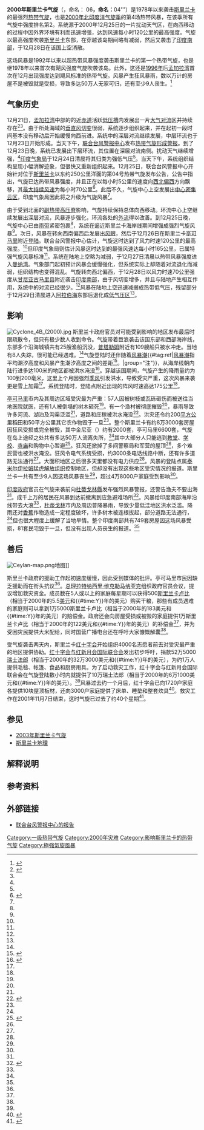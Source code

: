 {{Infobox Hurricane
| Name=特强气旋风暴{{lang|en|BOB}} 06<br>{{lang|en|Very Severe Cyclonic Storm BOB 06}}
| Type=气旋
| Year=2000
| Basin=NIO
| Image location=2000 Sri Lanka Cyclone.JPG
| Image name=即将以最高强度登陆的第04{{lang|en|B}}号气旋
| alt=2000年12月26日从太空中拍摄的第04{{lang|en|B}}号气旋照片。风暴中心的风眼位于图片中央附近，正在登陆斯里兰卡。
| Formed= 2000年12月23日
| Dissipated= 2000年12月28日
| 3-min winds=90
| 1-min winds=65
| Pressure=970
| Damages=
| Fatalities=直接造成9人死亡，8人失踪
| Areas=[[斯里兰卡|斯里兰卡]]、[[印度南部|印度南部]]
| Hurricane season=[[2000年北印度洋气旋季|2000年北印度洋气旋季]]
}}
'''2000年斯里兰卡气旋'''（{{lang-en|2000 Sri Lanka cyclone}}，{{lang|en|[[印度气象局|IMD]]}}命名：{{lang|en|'''BOB}} 06'''，{{lang|en|[[联合台风警报中心|JTWC]]}}命名：'''04{{lang|en|B}}'''）是1978年以来袭击[[斯里兰卡|斯里兰卡]]的最强烈[[热带气旋|热带气旋]]，也是[[2000年北印度洋气旋季|2000年北印度洋气旋季]]的第4场热带风暴，在该季所有气旋中强度排名第2。系统源于2000年12月25日的一片扰动天气区，在向西移动的过程中因外界环境有利而迅速增强，达到风速每小时120公里的最高强度。气旋以最高强度吹袭[[斯里兰卡|斯里兰卡]]东部，在穿越该岛期间略有减弱，然后又袭击了[[印度南部|印度南部]]，于12月28日在该国上空消散。

这场风暴是1992年以来以超热带风暴强度袭击斯里兰卡的第一个热带气旋，也是继1978年以来首次有飓风强度气旋吹袭该岛。此外，这还是[[北印度洋气旋季|1996年]]后[[孟加拉湾|孟加拉湾]]首次在12月出现强度达到飓风标准的热带气旋。风暴产生狂风暴雨，数以万计的房屋不是被毁就是受损，导致多达50万人无家可归，还有至少9人丧生。<ref name="wsws">{{cite web | author = Vijitha Silva | year = 2001 | title = Cyclone wreaks havoc across northern Sri Lanka | publisher = World Socialist Web Site | accessdate = 2015-03-01 | url = http://www.wsws.org/en/articles/2001/01/sri-j04.html | archiveurl = https://web.archive.org/web/20140414071851/http://www.wsws.org/en/articles/2001/01/sri-j04.html | archivedate = 2014-04-14 | deadurl = no }}</ref>

== 气象历史 ==
{{storm path|Cyclone 04B 2000 track.png}}
12月21日，[[孟加拉湾|孟加拉湾]]中部的的近[[赤道|赤道]]活跃[[低压槽|低压槽]]内发展出一片[[对流|大气对流]]区并持续存在<ref name="wmo">{{cite web | author = India Meteorological Department | year = 2001 | title = Summary for Tropical Cyclones in the RSMC New Delhi Area of Responsibility | publisher = World Meteorological Organization | accessdate = 2015-03-01 | archivedate = 2012-07-28 | deadurl = no | archiveurl = https://web.archive.org/web/20120728234349/http://www.wmo.int/pages/prog/www/tcp/documents/pdf/TD1082-TCseason2000.pdf | url = http://www.wmo.int/pages/prog/www/tcp/documents/pdf/TD1082-TCseason2000.pdf | format = PDF }}</ref><ref name="gp" />。由于所处海域的[[风切变|垂直风切变]]很弱，系统逐步组织起来，并在起初一段时间基本没有移动后开始缓慢向西前进。系统中的深层对流继续发展，中层环流也于12月23日开始形成。当天下午，[[联合台风警报中心|联合台风警报中心]]发布[[热带气旋形成警报|热带气旋形成警报]]。到了12月23日晚，系统已发展出下层环流，其位置在深层对流南侧。扰动天气继续增强，<ref name="gp" />[[印度气象局|印度气象局]]于12月24日清晨将其归类为强低气压<ref name="wmo" />。当天下午，系统组织结构呈现小幅消解迹象，但很快又重新组织起来。12月25日，联合台风警报中心开始针对位于[[斯里兰卡|斯里兰卡]]以东约250公里洋面的第04{{lang|en|B}}号热带气旋发布公告，公告中指出，气旋已达热带风暴强度，并且正在以每小时5公里的速度向[[罗盘方位|西北偏西]]方向飘移，其[[最大持续风速|最大持续风速]]为每小时70公里<ref name="gp">{{cite web | author = Gary Padgett | year = 2001 | title = December 2000 Global Tropical Cyclone Summary | accessdate = 2015-03-01 | url = http://australiasevereweather.com/cyclones/2001/summ0012.htm | archivedate = 2014-11-29 | deadurl = no | archiveurl = https://web.archive.org/web/20141129070208/http://www.australiasevereweather.com/cyclones/2001/summ0012.htm }}</ref>。此后不久，气旋中心上空发展出[[风眼|中心密集云区]]，印度气象局因此将之升级为气旋风暴<ref name="wmo" />。

由于受到北面的[[副热带高压脊|副热带高压脊]]影响，气旋持续保持总体向西移动。环流中心上空继续发展出深层对流，风暴逐步强化，环流各处的[[外流_(气象学)|外流]]得以改善。到12月25日晚，气旋中心已由[[雨带|雨带]]紧密包裹<ref name="gp" />，系统在逼近斯里兰卡海岸线期间增强成强烈气旋风暴<ref name="wmo" />。次日，风暴在转向西南偏西后发展出[[风眼|风眼]]，然后于12月26日在斯里兰卡[[亭可马里|亭可马里]]附近[[登陆_(气象学)|登陆]]。联合台风警报中心估计，气旋这时达到了风力时速120公里的最高强度。<ref name="gp" />但印度气象局则估计风暴这时达到的最强风速达每小时165公里，已属特强气旋风暴标准<ref name="wmo" />。系统在陆地上空略为减弱，于12月27日清晨以热带风暴强度进入[[曼纳湾|曼纳湾]]。气象部门起初预计风暴会缓慢强化，但系统实际上却随着对流退化而减弱，组织结构也变得混乱。气旋转向西北偏西，于12月28日以风力时速70公里强度从[[甘尼亚古马里县|甘尼亚古马里县]]附近袭击[[印度南部|印度南部]]，由于风切变增多，并且与陆地产生相互作用，系统中的对流已经很少。<ref name="gp" />风暴在陆地上空迅速减弱成热带低气压，残留部分于12月29日清晨进入[[阿拉伯海|阿拉伯海]]东部后退化成[[低气压|低气压区]]<ref name="wmo" />。

== 影响 ==
[[Image:Cyclone_4B_(2000).jpg|right]]
斯里兰卡政府官员对可能受到影响的地区发布最后时限疏散令，但只有极少数人收到命令。气旋带着巨浪袭击该国东部和西部海岸线，东部多个沿海城镇共有25艘渔船沉没，[[普塔勒姆|普塔勒姆]]附近有109艘船只被水冲走。当地有8人失踪，很可能已经遇难。<ref name="wsws" />气旋登陆时还伴随着[[风暴潮|风暴潮]]{{#tag:ref|[[风暴潮|风暴潮]]指平均潮汐高度和风暴产生潮汐高度之间的差距<ref name="glos">{{cite report | publisher = National Hurricane Center | date = 2013-03-25 | accessdate = 2014-06-15 | title = Glossary of NHC Terms | archivedate = 2014-06-01 | archiveurl = https://web.archive.org/web/20140601020814/http://www.nhc.noaa.gov/aboutgloss.shtml | deadurl = no | url = http://www.nhc.noaa.gov/aboutgloss.shtml }}</ref>。|group="注"}}，从海岸线朝内陆行进多达100米的地区都被洪水淹没<ref name="rw2">{{cite web | author = International Red Cross and Red Crescent Movement | date = 2000-12-28 | title = Sri Lanka: Cyclone Preliminary Appeal No. 36/00 | publisher = ReliefWeb | archivedate = 2014-04-13 | archiveurl = https://web.archive.org/web/20140413211258/http://reliefweb.int/report/sri-lanka/sri-lanka-cyclone-preliminary-appeal-no-3600 | url = http://reliefweb.int/report/sri-lanka/sri-lanka-cyclone-preliminary-appeal-no-3600 | deadurl = no | accessdate = 2015-03-01 }}</ref>。穿越该国期间，气旋产生的降雨量约为100到200毫米，这里上个月因强烈[[季风|季风]]引发洪水，导致受灾严重，这次风暴来袭更是雪上加霜<ref name="wsws" />。系统登陆时，登陆点附近出现的阵风时速高达175公里<ref name="gp" />。

[[亭可马里|亭可马里]]市内及其周边区域受灾最为严重：57人因被树枝或瓦砾砸伤而被送往当地医院就医，还有1人被倒塌的树木砸死<ref name="wsws" />。有一个渔村被彻底摧毁<ref name="gp" />，暴雨导致许多河流、湖泊及沟渠泛滥<ref name="wsws" />，道路和庄稼被洪水淹没<ref name="cbc">{{cite news | title = Cyclone cuts through Sri Lanka, heads for India | accessdate = 2015-03-01 | url = http://www.cbc.ca/news/world/cyclone-cuts-through-sri-lanka-heads-for-indian-coast-1.242062 | work = CBC News | date = 2000-12-27 | archivedate = 2014-04-14 | deadurl = no | archiveurl = https://web.archive.org/web/20140414064503/http://www.cbc.ca/news/world/cyclone-cuts-through-sri-lanka-heads-for-indian-coast-1.242062 }}</ref>。洪灾还令约200[[平方公里|平方公里]]稻田和50平方公里其它农作物毁于一旦<ref name="gp" />。整个斯里兰卡有约8万3000套房屋因狂风受损或完全被毁，其中金尼亚（{{lang|en|Kinnia}}）约有2000套，亭可马里6600套，气旋在岛上途经之处共有多达50万人流离失所，<ref name="wsws" />其中大部分人只能逃到[[教堂|教堂]]、[[学校|学校]]、[[寺庙|寺庙]]和购物中心暂避<ref name="rw">{{cite web | author = Cynthia Long | year = 2000 | title = Thousands homeless in cyclone-battered Sri Lanka | publisher = DisasterRelief | accessdate = 2015-03-01 | archivedate = 2013-05-20 | deadurl = no | url = http://reliefweb.int/report/sri-lanka/thousands-homeless-cyclone-battered-sri-lanka | archiveurl = https://web.archive.org/web/20130520093350/http://reliefweb.int/report/sri-lanka/thousands-homeless-cyclone-battered-sri-lanka }}</ref>。狂风还掀掉了多间警察局和军营的屋顶<ref name="gp" />，多个难民营也被洪水淹没。狂风令电气系统受损，约3000条电话线路中断，还有许多道路无法通行<ref name="wsws" />。大面积地区之后很多天里都没有电力供应<ref name="rw" />。风暴的登陆点属[[泰米尔伊拉姆猛虎解放组织|泰米尔伊拉姆猛虎解放组织]]控制地区，但却没有出现这些地区受灾情况的报道。斯里兰卡一共有至少9人因这场风暴丧生<ref name="wsws" />，超过4万8000户家庭受到影响<ref name="rw2" />。

[[印度政府|印度政府]]官员在气旋来袭前向[[杜蒂戈林縣|杜蒂戈林縣]]发布强烈风暴警报，还警告渔夫不要出海<ref name="cbc" />。成千上万的居民在风暴到达前撤离到应急避难场所<ref name="india">{{cite web | author = Agence France-Presse | year = 2000 | title = Sri Lankan cyclone peters into 'benign storm' as it hits India | accessdate = 2015-03-01 | deadurl = no | archiveurl = https://web.archive.org/web/20120916215507/http://reliefweb.int/report/india/sri-lankan-cyclone-peters-benign-storm-it-hits-india | url = http://reliefweb.int/report/india/sri-lankan-cyclone-peters-benign-storm-it-hits-india | archivedate = 2012-09-16 }}</ref>。风暴给印度南部海岸沿线带去大浪<ref name="cbc" />，[[杜蒂戈林|杜蒂戈林]]市内及周边普降暴雨，导致少量低洼地区洪水泛滥。降雨还对[[香蕉|香蕉]]作物造成一定程度破坏，许多树木被连根拔起，部分道路无法通行，<ref name="india" />但也很大程度上缓解了当地旱情。整个印度南部共有749套房屋因这场风暴受损，81套民宅毁于一旦，但没有出现人员丧生的报道。<ref name="wmo" />

== 善后 ==
[[Image:Ceylan-map.png|right]]地图]]

斯里兰卡政府的援助工作起初速度缓慢，因此受到媒体的批评。亭可马里市民因缺乏援助而在街头抗议<ref name="wsws" />。[[斯里兰卡总理|总理]][[拉特纳西里·维克勒马纳亚克|拉特纳西里·维克勒马纳亚克]]组织政府官员会议，提议增加救灾资金。成员数在5人或以上的家庭每星期可以获得500[[斯里兰卡卢比|斯里兰卡卢比]]（相当于2000年的5.5[[美元|美元]]和{{#time:Y}}年的{{Formatprice|{{Inflation|US|5.50|2000|r=2}}}}美元）购买干粮，那些有成员遇难的家庭则可以拿到1万5000斯里兰卡卢比（相当于2000年的183美元和{{#time:Y}}年的{{Formatprice|{{Inflation|US|183|2000|r=2}}}}美元）的赔偿金。政府还会向房屋受损或被毁的家庭提供1万斯里兰卡卢比（相当于2000年的122美元和{{#time:Y}}年的{{Formatprice|{{Inflation|US|122|2000|r=2}}}}美元）的补偿金<ref name="wsws" />，并为受困灾民提供大米配给，同时国营广播电台还在呼吁大家慷慨解囊<ref name="rw"/>。

受气旋袭击两天内，斯里兰卡[[国际红十字与红新月运动|红十字会]]开始组织4000名志愿者前去对受灾最严重的地区提供协助。[[红十字会与红新月会国际联合会|红十字会与红新月会国际联合会]]发出初步呼吁，捐款52万5000[[瑞士法郎|瑞士法郎]]（相当于2000年的32万3000美元和{{#time:Y}}年的{{Formatprice|{{Inflation|US|378000|2000|r=2}}}}美元），为约1万人提供毛毯、帐篷、食品和厨房用具。为了启动救灾工作，红十字会与红新月会国际联合会在气旋登陆数小时内就提供了10万瑞士法郎（相当于2000年的6万1000美元和{{#time:Y}}年的{{Formatprice|{{Inflation|US|61000|2000|r=2}}}}美元）。<ref name="rw" />风暴过去约一个月后，红十字会已向1720户家庭各提供10块屋顶板材，还向3000户家庭提供了床单、睡垫和整套炊具<ref name="ifrc">{{cite web | author = International Federation of the Red Cross | year = 2001 | title = Sri Lanka: Cyclone Preliminary Appeal No. 36/00 Situation Report No. 1 | publisher = ReliefWeb | accessdate = 2015-03-02 | deadurl = no | url = http://reliefweb.int/report/sri-lanka/sri-lanka-cyclone-preliminary-appeal-no-3600-situation-report-no-1 | archiveurl = https://web.archive.org/web/20120916215518/http://reliefweb.int/report/sri-lanka/sri-lanka-cyclone-preliminary-appeal-no-3600-situation-report-no-1 | archivedate = 2012-09-16 }}</ref>。救灾工作在2001年11月7日结束，这时气旋已过去了约40个星期<ref name="final">{{cite web | author = International Federation of the Red Cross | year = 2001 | title = Sri Lanka: Cyclone appeal No. 36/00 final report | accessdate = 2015-03-02 | url = http://reliefweb.int/report/sri-lanka/sri-lanka-cyclone-appeal-no-3600-final-report | archiveurl = https://web.archive.org/web/20130514075958/http://reliefweb.int/report/sri-lanka/sri-lanka-cyclone-appeal-no-3600-final-report | archivedate = 2013-05-14 | deadurl = no }}</ref>。

== 参见 ==
{{Portal|热带气旋}}
* [[2003年斯里兰卡气旋|2003年斯里兰卡气旋]]
* [[斯里兰卡地理|斯里兰卡地理]]

== 解释说明 ==
{{Reflist|group="注"}}

== 参考资料 ==
{{Reflist|colwidth=30em}}

== 外部链接 ==
{{Commons category|2000 Sri Lanka Cyclone}}
*[https://web.archive.org/web/20110607055138/http://www.usno.navy.mil/NOOC/nmfc-ph/RSS/jtwc/atcr/2000atcr/ch1/chap1_page43.html 联合台风警报中心的报告]

{{DEFAULTSORT:2000 Sri Lanka Cyclone}}
[[Category:一级热带气旋|Category:一级热带气旋]]
[[Category:2000年灾难|Category:2000年灾难]]
[[Category:影响斯里兰卡的热带气旋|Category:影响斯里兰卡的热带气旋]]
[[Category:極強氣旋風暴|Category:極強氣旋風暴]]
{{Featured article}}